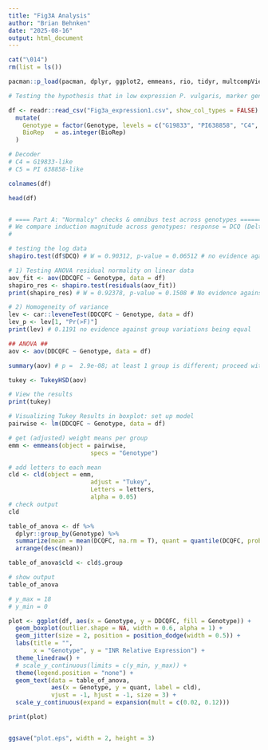 ```yaml
---
title: "Fig3A Analysis"
author: "Brian Behnken"
date: "2025-08-16"
output: html_document
---
```


```r
cat("\014")
rm(list = ls())

pacman::p_load(pacman, dplyr, ggplot2, emmeans, rio, tidyr, multcompView, BiocManager, car, readr, rstatix)

# Testing the hypothesis that in low expression P. vulgaris, marker gene like MYB will also be less expressed than in high expression plant.

df <- readr::read_csv("Fig3a_expression1.csv", show_col_types = FALSE) %>%
  mutate(
    Genotype = factor(Genotype, levels = c("G19833", "PI638858", "C4", "C5")),
    BioRep   = as.integer(BioRep)
  )

# Decoder
# C4 = G19833-like
# C5 = PI 638858-like

colnames(df)

head(df)



```


```r

# ==== Part A: "Normalcy" checks & omnibus test across genotypes ===============
# We compare induction magnitude across genotypes: response = DCQ (Delta Cq values)
# 

# testing the log data
shapiro.test(df$DCQ) # W = 0.90312, p-value = 0.06512 # no evidence against normality

# 1) Testing ANOVA residual normality on linear data
aov_fit <- aov(DDCQFC ~ Genotype, data = df)
shapiro_res <- shapiro.test(residuals(aov_fit))
print(shapiro_res) # W = 0.92378, p-value = 0.1508 # No evidence against normality

# 2) Homogeneity of variance
lev <- car::leveneTest(DDCQFC ~ Genotype, data = df)
lev_p <- lev[1, "Pr(>F)"]
print(lev) # 0.1191 no evidence against group variations being equal


```

``` r
## ANOVA ##
aov <- aov(DDCQFC ~ Genotype, data = df)

summary(aov) # p =  2.9e-08; at least 1 group is different; proceed with Tukey

tukey <- TukeyHSD(aov)

# View the results
print(tukey)

# Visualizing Tukey Results in boxplot: set up model
pairwise <- lm(DDCQFC ~ Genotype, data = df)

# get (adjusted) weight means per group
emm <- emmeans(object = pairwise,
                       specs = "Genotype")

# add letters to each mean
cld <- cld(object = emm,
                       adjust = "Tukey",
                       Letters = letters,
                       alpha = 0.05)
# check output
cld

table_of_anova <- df %>% 
  dplyr::group_by(Genotype) %>% 
  summarize(mean = mean(DCQFC, na.rm = T), quant = quantile(DCQFC, probs = 0.75, na.rm = T)) %>% 
  arrange(desc(mean))

table_of_anova$cld <- cld$.group

# show output
table_of_anova


```


```r

# y_max = 18
# y_min = 0

plot <- ggplot(df, aes(x = Genotype, y = DDCQFC, fill = Genotype)) +
  geom_boxplot(outlier.shape = NA, width = 0.6, alpha = 1) +
  geom_jitter(size = 2, position = position_dodge(width = 0.5)) +
  labs(title = "",
       x = "Genotype", y = "INR Relative Expression") +
  theme_linedraw() +
  # scale_y_continuous(limits = c(y_min, y_max)) +
  theme(legend.position = "none") + 
  geom_text(data = table_of_anova,
            aes(x = Genotype, y = quant, label = cld),
            vjust = -1, hjust = -1, size = 3) +
  scale_y_continuous(expand = expansion(mult = c(0.02, 0.12)))

print(plot)


ggsave("plot.eps", width = 2, height = 3)

```


